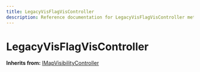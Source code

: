```yaml
---
title: LegacyVisFlagVisController
description: Reference documentation for LegacyVisFlagVisController meta class
---
```



# LegacyVisFlagVisController

**Inherits from:** [IMapVisibilityController](/classes/imapvisibilitycontroller)

<ClassDetails file="/db/classes/LegacyVisFlagVisController.33c65cf0b825.json" />
